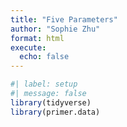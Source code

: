 ```yaml
---
title: "Five Parameters"
author: "Sophie Zhu"
format: html
execute: 
  echo: false
---
```


```r
#| label: setup 
#| message: false
library(tidyverse)
library(primer.data)
```

